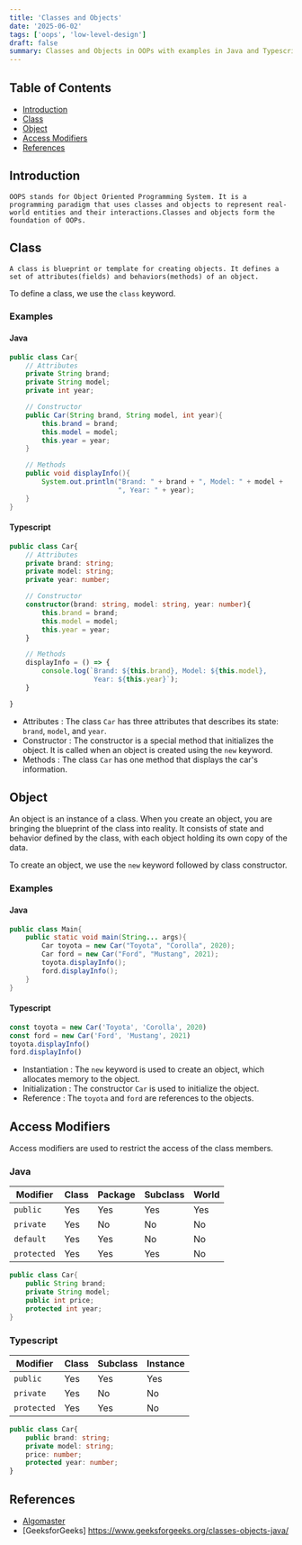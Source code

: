 ```yaml
---
title: 'Classes and Objects'
date: '2025-06-02'
tags: ['oops', 'low-level-design']
draft: false
summary: Classes and Objects in OOPs with examples in Java and Typescript.
---
```


## Table of Contents

- [Introduction](#introduction)
- [Class](#class)
- [Object](#object)
- [Access Modifiers](#access-modifiers)
- [References](#references)

## Introduction

    OOPS stands for Object Oriented Programming System. It is a programming paradigm that uses classes and objects to represent real-world entities and their interactions.Classes and objects form the foundation of OOPs.

## Class

    A class is blueprint or template for creating objects. It defines a set of attributes(fields) and behaviors(methods) of an object.

To define a class, we use the `class` keyword.

### Examples

#### Java

```java
public class Car{
    // Attributes
    private String brand;
    private String model;
    private int year;

    // Constructor
    public Car(String brand, String model, int year){
        this.brand = brand;
        this.model = model;
        this.year = year;
    }

    // Methods
    public void displayInfo(){
        System.out.println("Brand: " + brand + ", Model: " + model +
                           ", Year: " + year);
    }
}
```

#### Typescript

```typescript
public class Car{
    // Attributes
    private brand: string;
    private model: string;
    private year: number;

    // Constructor
    constructor(brand: string, model: string, year: number){
        this.brand = brand;
        this.model = model;
        this.year = year;
    }

    // Methods
    displayInfo = () => {
        console.log(`Brand: ${this.brand}, Model: ${this.model},
                     Year: ${this.year}`);
    }

}
```

- Attributes : The class `Car` has three attributes that describes its state: `brand`, `model`, and `year`.
- Constructor : The constructor is a special method that initializes the object. It is called when an object is created using the `new` keyword.
- Methods : The class `Car` has one method that displays the car's information.

## Object

An object is an instance of a class. When you create an object, you are bringing the blueprint of the class into reality. It consists of state and behavior defined by the class, with each object holding its own copy of the data.

To create an object, we use the `new` keyword followed by class constructor.

### Examples

#### Java

```java
public class Main{
    public static void main(String... args){
        Car toyota = new Car("Toyota", "Corolla", 2020);
        Car ford = new Car("Ford", "Mustang", 2021);
        toyota.displayInfo();
        ford.displayInfo();
    }
}
```

#### Typescript

```typescript
const toyota = new Car('Toyota', 'Corolla', 2020)
const ford = new Car('Ford', 'Mustang', 2021)
toyota.displayInfo()
ford.displayInfo()
```

- Instantiation : The `new` keyword is used to create an object, which allocates memory to the object.
- Initialization : The constructor `Car` is used to initialize the object.
- Reference : The `toyota` and `ford` are references to the objects.

## Access Modifiers

Access modifiers are used to restrict the access of the class members.

### Java

| Modifier    | Class | Package | Subclass | World |
| ----------- | ----- | ------- | -------- | ----- |
| `public`    | Yes   | Yes     | Yes      | Yes   |
| `private`   | Yes   | No      | No       | No    |
| `default`   | Yes   | Yes     | No       | No    |
| `protected` | Yes   | Yes     | Yes      | No    |

```java
public class Car{
    public String brand;
    private String model;
    public int price;
    protected int year;
}
```

### Typescript

| Modifier    | Class | Subclass | Instance |
| ----------- | ----- | -------- | -------- |
| `public`    | Yes   | Yes      | Yes      |
| `private`   | Yes   | No       | No       |
| `protected` | Yes   | Yes      | No       |

```typescript
public class Car{
    public brand: string;
    private model: string;
    price: number;
    protected year: number;
}
```

## References

- [Algomaster](https://github.com/ashishps1/awesome-low-level-design/tree/main/oop/java/classesandobjects)
- [GeeksforGeeks] https://www.geeksforgeeks.org/classes-objects-java/
